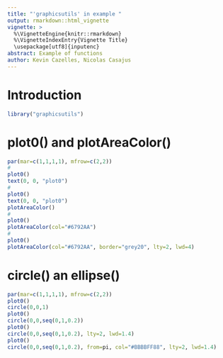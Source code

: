```yaml
---
title: "'graphicsutils' in example "
output: rmarkdown::html_vignette
vignette: >
  %\VignetteEngine{knitr::rmarkdown}
  %\VignetteIndexEntry{Vignette Title}
  \usepackage[utf8]{inputenc}
abstract: Example of functions
author: Kevin Cazelles, Nicolas Casajus
---
```


# Introduction

```r
library("graphicsutils")
```

<!-- render("~/Github/graphicsutils/Vgraphicsutils.rmd", "all") -->


# plot0() and plotAreaColor()

```r
par(mar=c(1,1,1,1), mfrow=c(2,2))
#
plot0()
text(0, 0, "plot0")
#
plot0()
text(0, 0, "plot0")
plotAreaColor()
#
plot0()
plotAreaColor(col="#6792AA")
#
plot0()
plotAreaColor(col="#6792AA", border="grey20", lty=2, lwd=4)
```



# circle() an ellipse()

```r
par(mar=c(1,1,1,1), mfrow=c(2,2))
plot0()
circle(0,0,1)
plot0()
circle(0,0,seq(0,1,0.2))
plot0()
circle(0,0,seq(0,1,0.2), lty=2, lwd=1.4)
plot0()
circle(0,0,seq(0,1,0.2), from=pi, col="#BBBBFF88", lty=2, lwd=1.4)
```
